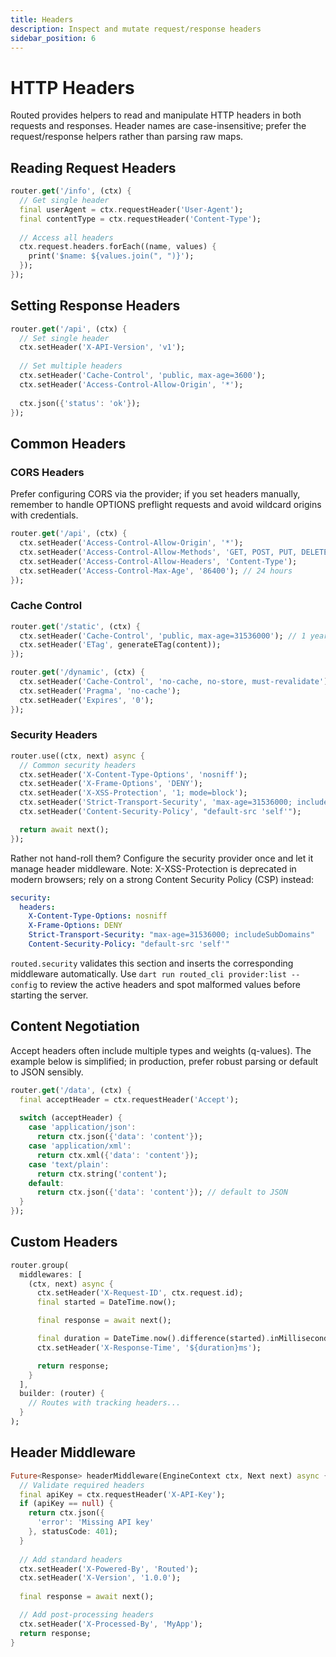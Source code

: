 ```yaml
---
title: Headers
description: Inspect and mutate request/response headers
sidebar_position: 6
---
```


# HTTP Headers

Routed provides helpers to read and manipulate HTTP headers in both requests and responses. Header names are case-insensitive; prefer the request/response helpers rather than parsing raw maps.

## Reading Request Headers

```dart
router.get('/info', (ctx) {
  // Get single header
  final userAgent = ctx.requestHeader('User-Agent');
  final contentType = ctx.requestHeader('Content-Type');
  
  // Access all headers
  ctx.request.headers.forEach((name, values) {
    print('$name: ${values.join(", ")}');
  });
});
```

## Setting Response Headers

```dart
router.get('/api', (ctx) {
  // Set single header
  ctx.setHeader('X-API-Version', 'v1');
  
  // Set multiple headers
  ctx.setHeader('Cache-Control', 'public, max-age=3600');
  ctx.setHeader('Access-Control-Allow-Origin', '*');
  
  ctx.json({'status': 'ok'});
});
```

## Common Headers

### CORS Headers
Prefer configuring CORS via the provider; if you set headers manually, remember to handle OPTIONS preflight requests and avoid wildcard origins with credentials.

```dart
router.get('/api', (ctx) {
  ctx.setHeader('Access-Control-Allow-Origin', '*');
  ctx.setHeader('Access-Control-Allow-Methods', 'GET, POST, PUT, DELETE');
  ctx.setHeader('Access-Control-Allow-Headers', 'Content-Type');
  ctx.setHeader('Access-Control-Max-Age', '86400'); // 24 hours
});
```

### Cache Control

```dart
router.get('/static', (ctx) {
  ctx.setHeader('Cache-Control', 'public, max-age=31536000'); // 1 year
  ctx.setHeader('ETag', generateETag(content));
});

router.get('/dynamic', (ctx) {
  ctx.setHeader('Cache-Control', 'no-cache, no-store, must-revalidate');
  ctx.setHeader('Pragma', 'no-cache');
  ctx.setHeader('Expires', '0');
});
```

### Security Headers

```dart
router.use((ctx, next) async {
  // Common security headers
  ctx.setHeader('X-Content-Type-Options', 'nosniff');
  ctx.setHeader('X-Frame-Options', 'DENY');
  ctx.setHeader('X-XSS-Protection', '1; mode=block');
  ctx.setHeader('Strict-Transport-Security', 'max-age=31536000; includeSubDomains');
  ctx.setHeader('Content-Security-Policy', "default-src 'self'");

  return await next();
});
```

Rather not hand-roll them? Configure the security provider once and let it manage header middleware. Note: X-XSS-Protection is deprecated in modern browsers; rely on a strong Content Security Policy (CSP) instead:

```yaml title="config/http.yaml"
security:
  headers:
    X-Content-Type-Options: nosniff
    X-Frame-Options: DENY
    Strict-Transport-Security: "max-age=31536000; includeSubDomains"
    Content-Security-Policy: "default-src 'self'"
```

`routed.security` validates this section and inserts the corresponding middleware automatically. Use `dart run routed_cli provider:list --config` to review the active headers and spot malformed values before starting the server.

## Content Negotiation
Accept headers often include multiple types and weights (q-values). The example below is simplified; in production, prefer robust parsing or default to JSON sensibly.

```dart
router.get('/data', (ctx) {
  final acceptHeader = ctx.requestHeader('Accept');
  
  switch (acceptHeader) {
    case 'application/json':
      return ctx.json({'data': 'content'});
    case 'application/xml':
      return ctx.xml({'data': 'content'});
    case 'text/plain':
      return ctx.string('content');
    default:
      return ctx.json({'data': 'content'}); // default to JSON
  }
});
```

## Custom Headers

```dart
router.group(
  middlewares: [
    (ctx, next) async {
      ctx.setHeader('X-Request-ID', ctx.request.id);
      final started = DateTime.now();

      final response = await next();

      final duration = DateTime.now().difference(started).inMilliseconds;
      ctx.setHeader('X-Response-Time', '${duration}ms');

      return response;
    }
  ],
  builder: (router) {
    // Routes with tracking headers...
  }
);
```

## Header Middleware

```dart
Future<Response> headerMiddleware(EngineContext ctx, Next next) async {
  // Validate required headers
  final apiKey = ctx.requestHeader('X-API-Key');
  if (apiKey == null) {
    return ctx.json({
      'error': 'Missing API key'
    }, statusCode: 401);
  }
  
  // Add standard headers
  ctx.setHeader('X-Powered-By', 'Routed');
  ctx.setHeader('X-Version', '1.0.0');
  
  final response = await next();

  // Add post-processing headers
  ctx.setHeader('X-Processed-By', 'MyApp');
  return response;
}
```
